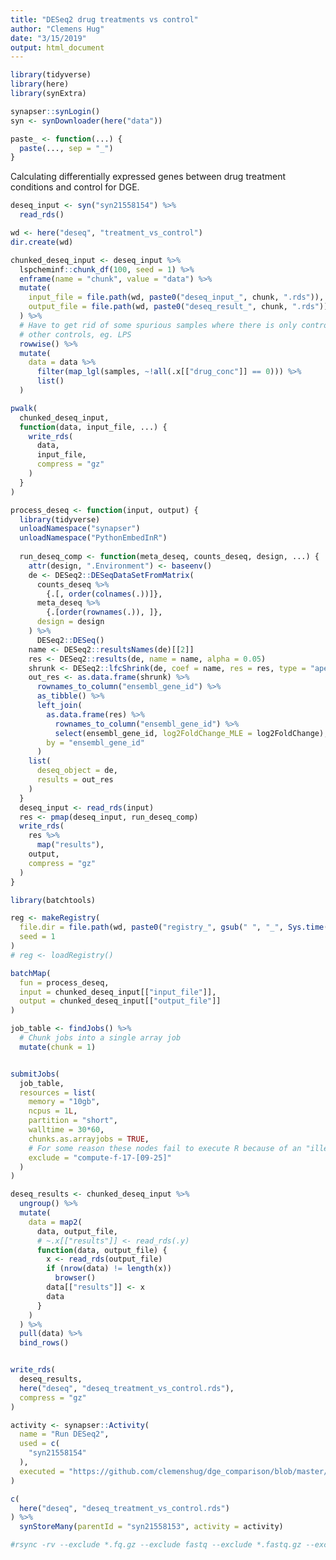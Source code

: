 ```yaml
---
title: "DESeq2 drug treatments vs control"
author: "Clemens Hug"
date: "3/15/2019"
output: html_document
---
```


```r
library(tidyverse)
library(here)
library(synExtra)

synapser::synLogin()
syn <- synDownloader(here("data"))

paste_ <- function(...) {
  paste(..., sep = "_")
}
```

Calculating differentially expressed genes between drug treatment conditions
and control for DGE.

```r
deseq_input <- syn("syn21558154") %>%
  read_rds()

```




```r
wd <- here("deseq", "treatment_vs_control")
dir.create(wd)

chunked_deseq_input <- deseq_input %>%
  lspcheminf::chunk_df(100, seed = 1) %>%
  enframe(name = "chunk", value = "data") %>%
  mutate(
    input_file = file.path(wd, paste0("deseq_input_", chunk, ".rds")),
    output_file = file.path(wd, paste0("deseq_result_", chunk, ".rds"))
  ) %>%
  # Have to get rid of some spurious samples where there is only control and some
  # other controls, eg. LPS
  rowwise() %>%
  mutate(
    data = data %>%
      filter(map_lgl(samples, ~!all(.x[["drug_conc"]] == 0))) %>%
      list()
  )

pwalk(
  chunked_deseq_input,
  function(data, input_file, ...) {
    write_rds(
      data,
      input_file,
      compress = "gz"
    )
  }
)

process_deseq <- function(input, output) {
  library(tidyverse)
  unloadNamespace("synapser")
  unloadNamespace("PythonEmbedInR")
  
  run_deseq_comp <- function(meta_deseq, counts_deseq, design, ...) {
    attr(design, ".Environment") <- baseenv()
    de <- DESeq2::DESeqDataSetFromMatrix(
      counts_deseq %>%
        {.[, order(colnames(.))]},
      meta_deseq %>%
        {.[order(rownames(.)), ]},
      design = design
    ) %>%
      DESeq2::DESeq()
    name <- DESeq2::resultsNames(de)[[2]]
    res <- DESeq2::results(de, name = name, alpha = 0.05)
    shrunk <- DESeq2::lfcShrink(de, coef = name, res = res, type = "apeglm")
    out_res <- as.data.frame(shrunk) %>%
      rownames_to_column("ensembl_gene_id") %>%
      as_tibble() %>%
      left_join(
        as.data.frame(res) %>%
          rownames_to_column("ensembl_gene_id") %>%
          select(ensembl_gene_id, log2FoldChange_MLE = log2FoldChange),
        by = "ensembl_gene_id"
      )
    list(
      deseq_object = de,
      results = out_res
    )
  }
  deseq_input <- read_rds(input)
  res <- pmap(deseq_input, run_deseq_comp)
  write_rds(
    res %>%
      map("results"),
    output,
    compress = "gz"
  )
}

library(batchtools)

reg <- makeRegistry(
  file.dir = file.path(wd, paste0("registry_", gsub(" ", "_", Sys.time()))),
  seed = 1
)
# reg <- loadRegistry()

batchMap(
  fun = process_deseq,
  input = chunked_deseq_input[["input_file"]],
  output = chunked_deseq_input[["output_file"]]
)

job_table <- findJobs() %>%
  # Chunk jobs into a single array job
  mutate(chunk = 1)


submitJobs(
  job_table,
  resources = list(
    memory = "10gb",
    ncpus = 1L,
    partition = "short",
    walltime = 30*60,
    chunks.as.arrayjobs = TRUE,
    # For some reason these nodes fail to execute R because of an "illegal instruction"
    exclude = "compute-f-17-[09-25]"
  )
)

deseq_results <- chunked_deseq_input %>%
  ungroup() %>%
  mutate(
    data = map2(
      data, output_file,
      # ~.x[["results"]] <- read_rds(.y)
      function(data, output_file) {
        x <- read_rds(output_file)
        if (nrow(data) != length(x))
          browser()
        data[["results"]] <- x
        data
      }
    )
  ) %>%
  pull(data) %>%
  bind_rows()


write_rds(
  deseq_results,
  here("deseq", "deseq_treatment_vs_control.rds"),
  compress = "gz"
)

```


```r
activity <- synapser::Activity(
  name = "Run DESeq2",
  used = c(
    "syn21558154"
  ),
  executed = "https://github.com/clemenshug/dge_comparison/blob/master/02_deseq2_drug_treatment_vs_control.Rmd"
)

c(
  here("deseq", "deseq_treatment_vs_control.rds")
) %>%
  synStoreMany(parentId = "syn21558153", activity = activity)

#rsync -rv --exclude *.fq.gz --exclude fastq --exclude *.fastq.gz --exclude *.bam --exclude rapmap --exclude transcriptome 2018_02_steven_rodriguez_ad_repurposing transfer:/n/files/ImStor/sorger/data/rnaseq/lincs/dge_reanalysis_clemens/
```

